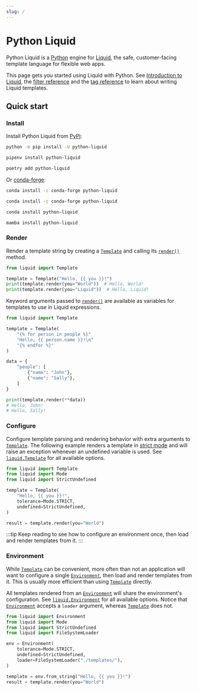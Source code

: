 ```yaml
---
slug: /
---
```


# Python Liquid

Python Liquid is a [Python](https://www.python.org/) engine for [Liquid](https://shopify.github.io/liquid/), the safe, customer-facing template language for flexible web apps.

This page gets you started using Liquid with Python. See [Introduction to Liquid](../language/introduction.md), the [filter reference](../language/filters.md) and the [tag reference](../language/tags.md) to learn about writing Liquid templates.

## Quick start

### Install

Install Python Liquid from [PyPi](https://pypi.org/project/python-liquid/):

<Tabs groupId="pypi-manager">
<TabItem value="pip" label="pip">

```bash
python -m pip install -U python-liquid
```

</TabItem>
<TabItem value="pipenv" label="pipenv">

```bash
pipenv install python-liquid
```

</TabItem>
<TabItem value="poetry" label="poetry">

```bash
poetry add python-liquid
```

</TabItem>
</Tabs>

Or [conda-forge](https://anaconda.org/conda-forge/python-liquid):

<Tabs groupId="conda-manager">
<TabItem value="anaconda" label="anaconda">

```bash
conda install -c conda-forge python-liquid
```

</TabItem>
<TabItem value="miniconda" label="miniconda">

```bash
conda install -c conda-forge python-liquid
```

</TabItem>
<TabItem value="miniforge" label="miniforge">

```bash
conda install python-liquid
```

</TabItem>
<TabItem value="mamba" label="mamba">

```bash
mamba install python-liquid
```

</TabItem>
</Tabs>

### Render

Render a template string by creating a [`Template`](../api/template.md) and calling its [`render()`](../api/bound-template.md#render) method.

```python
from liquid import Template

template = Template("Hello, {{ you }}!")
print(template.render(you="World"))  # Hello, World!
print(template.render(you="Liquid"))  # Hello, Liquid!
```

Keyword arguments passed to [`render()`](../api/bound-template.md#render) are available as variables for templates to use in Liquid expressions.

```python
from liquid import Template

template = Template(
    "{% for person in people %}"
    "Hello, {{ person.name }}!\n"
    "{% endfor %}"
)

data = {
    "people": [
        {"name": "John"},
        {"name": "Sally"},
    ]
}

print(template.render(**data))
# Hello, John!
# Hello, Sally!
```

### Configure

Configure template parsing and rendering behavior with extra arguments to [`Template`](../api/template.md). The following example renders a template in [strict mode](strictness.md) and will raise an exception whenever an undefined variable is used. See [`liquid.Template`](../api/template.md) for all available options.

```python
from liquid import Template
from liquid import Mode
from liquid import StrictUndefined

template = Template(
    "Hello, {{ you }}!",
    tolerance=Mode.STRICT,
    undefined=StrictUndefined,
)

result = template.render(you="World")
```

:::tip
Keep reading to see how to configure an environment once, then load and render templates from it.
:::

### Environment

While [`Template`](../api/template.md) can be convenient, more often than not an application will want to configure a single [`Environment`](../api/environment.md), then load and render templates from it. This is usually more efficient than using [`Template`](../api/template.md) directly.

All templates rendered from an [`Environment`](../api/environment.md) will share the environment's configuration. See [`liquid.Environment`](../api/environment.md) for all available options. Notice that [`Environment`](../api/environment.md) accepts a `loader` argument, whereas [`Template`](../api/template.md) does not.

```python
from liquid import Environment
from liquid import Mode
from liquid import StrictUndefined
from liquid import FileSystemLoader

env = Environment(
    tolerance=Mode.STRICT,
    undefined=StrictUndefined,
    loader=FileSystemLoader("./templates/"),
)

template = env.from_string("Hello, {{ you }}!")
result = template.render(you="World")
```
